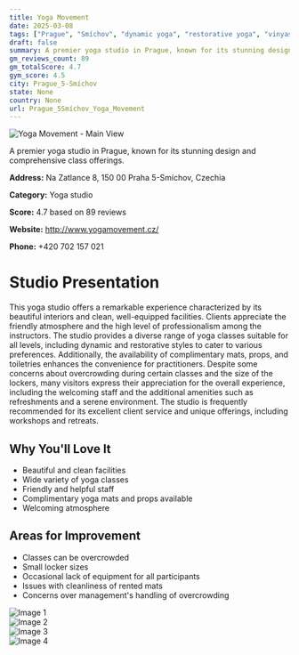 ```yaml
---
title: Yoga Movement
date: 2025-03-08
tags: ["Prague", "Smíchov", "dynamic yoga", "restorative yoga", "vinyasa", "cleanliness", "atmosphere", "Prague 5-Smíchov"]  
draft: false
summary: A premier yoga studio in Prague, known for its stunning design and comprehensive class offerings.
gm_reviews_count: 89
gm_totalScore: 4.7
gym_score: 4.5
city: Prague_5-Smíchov
state: None
country: None
url: Prague_5Smíchov_Yoga_Movement
---
```


<div className="aspect-[16/9] relative my-8">
  <img 
    src="https://lh5.googleusercontent.com/p/AF1QipMAOS5ls8abhM8juP6Zz2aptvpRjt51UdO7hCQW=w1920-h1080-k-no"
    alt="Yoga Movement - Main View"
    className="object-cover absolute inset-0 w-full h-full rounded-lg"
  />
</div>

A premier yoga studio in Prague, known for its stunning design and comprehensive class offerings.

**Address:** Na Zatlance 8, 150 00 Praha 5-Smíchov, Czechia

**Category:** Yoga studio

**Score:** 4.7 based on 89 reviews

**Website:** http://www.yogamovement.cz/

**Phone:** +420 702 157 021

# Studio Presentation

This yoga studio offers a remarkable experience characterized by its beautiful interiors and clean, well-equipped facilities. Clients appreciate the friendly atmosphere and the high level of professionalism among the instructors. The studio provides a diverse range of yoga classes suitable for all levels, including dynamic and restorative styles to cater to various preferences. Additionally, the availability of complimentary mats, props, and toiletries enhances the convenience for practitioners. Despite some concerns about overcrowding during certain classes and the size of the lockers, many visitors express their appreciation for the overall experience, including the welcoming staff and the additional amenities such as refreshments and a serene environment. The studio is frequently recommended for its excellent client service and unique offerings, including workshops and retreats.

## Why You'll Love It

- Beautiful and clean facilities
- Wide variety of yoga classes
- Friendly and helpful staff
- Complimentary yoga mats and props available
- Welcoming atmosphere

## Areas for Improvement

- Classes can be overcrowded
- Small locker sizes
- Occasional lack of equipment for all participants
- Issues with cleanliness of rented mats
- Concerns over management's handling of overcrowding

<div className="grid grid-cols-1 xl:grid-cols-2 gap-4 my-8">
<div className="aspect-[4/3] relative"><img src="https://lh3.googleusercontent.com/p/AF1QipPXc5HAzquxTIz2EAa53jsVd_b5AN0v76NERs0y=w1920-h1080-k-no" alt="Image 1" className="object-cover absolute inset-0 w-full h-full rounded-lg" /></div>
<div className="aspect-[4/3] relative"><img src="https://lh5.googleusercontent.com/p/AF1QipNJp9ZO_BJ57PxNBSaol8Ziiqe8X2XVlgh4yMZw=w1920-h1080-k-no" alt="Image 2" className="object-cover absolute inset-0 w-full h-full rounded-lg" /></div>
<div className="aspect-[4/3] relative"><img src="https://lh5.googleusercontent.com/p/AF1QipMsLtbE_HyrxSrwUw5KdOZAjH7MmM_F2-eRURgU=w1920-h1080-k-no" alt="Image 3" className="object-cover absolute inset-0 w-full h-full rounded-lg" /></div>
<div className="aspect-[4/3] relative"><img src="https://lh5.googleusercontent.com/p/AF1QipNvOTvQNMgeL3fatKDc9LMEjIkZMg8xsm5ESJDj=w1920-h1080-k-no" alt="Image 4" className="object-cover absolute inset-0 w-full h-full rounded-lg" /></div>
</div>